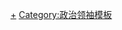 {{Navbox
|name = 石油輸出國組織領袖
|title = [[石油輸出國組織]]領袖
|listclass=hlist
|list1 = <div>
{{nowrap|{{flagicon|Algeria}} [[阿卜杜勒-马吉德·特本|特本]] ·}}
{{nowrap|{{flagicon|Angola}} [[若昂·洛倫索|洛倫索]] ·}}
{{nowrap|{{flagicon|Equatorial Guinea}} [[特奥多罗·奥比昂·恩圭马·姆巴索戈|奥比昂]] ·}}
{{nowrap|{{flagicon|Gabon}} [[阿里·邦戈·翁丁巴|邦戈]] ·}}
{{nowrap|{{flagicon|Iran}} [[易卜拉欣·莱希|莱希]] ·}}
{{nowrap|{{flagicon|Iraq}} [[巴尔哈姆·萨利赫|萨利赫]] ·}}
{{nowrap|{{flagicon|Kuwait}} [[纳瓦夫·艾哈迈德·贾比尔·萨巴赫|纳瓦夫]] ·}}
{{nowrap|{{flagicon|Libya}} [[穆罕默德·门菲|门菲]] ·}}
{{nowrap|{{flagicon|Nigeria}} [[穆罕默杜·布哈里|布哈里]]}}<br/>
{{nowrap|{{flagicon|Republic of the Congo}} [[德尼·萨苏-恩格索|萨苏-恩格索]] ·}}
{{nowrap|{{flagicon|Saudi Arabia}} [[薩勒曼·本·阿卜杜勒-阿齊茲·阿勒沙特|薩勒曼]] ·}}
{{nowrap|{{flagicon|United Arab Emirates}} [[穆罕默德·本·扎耶德·阿勒納哈揚|穆罕默德]] ·}}
{{nowrap|{{flagicon|Venezuela}} [[尼古拉斯·马杜罗|马杜罗]] / [[胡安·瓜伊多|瓜伊多]] }}
</div>
}}<noinclude>
[[Category:石油输出国组织|+]]
[[Category:政治领袖模板]]
</noinclude>